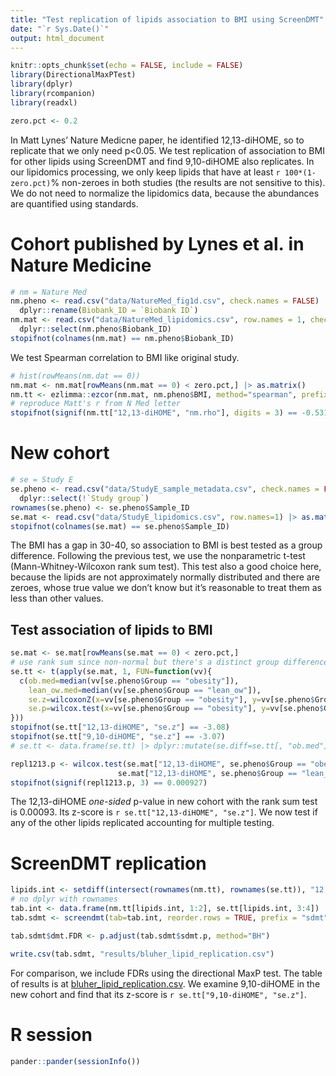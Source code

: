 ```yaml
---
title: "Test replication of lipids association to BMI using ScreenDMT"
date: "`r Sys.Date()`"
output: html_document
---
```


```r
knitr::opts_chunk$set(echo = FALSE, include = FALSE)
library(DirectionalMaxPTest)
library(dplyr)
library(rcompanion)
library(readxl)

zero.pct <- 0.2
```

In Matt Lynes' Nature Medicne paper, he identified 12,13-diHOME, so to replicate that we only need p<0.05. We test replication of association to BMI for other lipids using ScreenDMT and find 9,10-diHOME also replicates. In our lipidomics processing, we only keep lipids that have at least `r 100*(1-zero.pct)`% non-zeroes in both studies (the results are not sensitive to this). We do not need to normalize the lipidomics data, because the abundances are quantified using standards.

# Cohort published by Lynes et al. in Nature Medicine

```r
# nm = Nature Med
nm.pheno <- read.csv("data/NatureMed_fig1d.csv", check.names = FALSE) |> 
  dplyr::rename(Biobank_ID = `Biobank ID`)
nm.mat <- read.csv("data/NatureMed_lipidomics.csv", row.names = 1, check.names = FALSE) |> 
  dplyr::select(nm.pheno$Biobank_ID)
stopifnot(colnames(nm.mat) == nm.pheno$Biobank_ID)
```

We test Spearman correlation to BMI like original study.

```r
# hist(rowMeans(nm.dat == 0))
nm.mat <- nm.mat[rowMeans(nm.mat == 0) < zero.pct,] |> as.matrix()
nm.tt <- ezlimma::ezcor(nm.mat, nm.pheno$BMI, method="spearman", prefix = "nm")
# reproduce Matt's r from N Med letter
stopifnot(signif(nm.tt["12,13-diHOME", "nm.rho"], digits = 3) == -0.531, signif(nm.tt["12,13-diHOME", "nm.p"], digits = 3) == 3e-05)
```

# New cohort

```r
# se = Study E
se.pheno <- read.csv("data/StudyE_sample_metadata.csv", check.names = FALSE) |> 
  dplyr::select(!`Study group`)
rownames(se.pheno) <- se.pheno$Sample_ID
se.mat <- read.csv("data/StudyE_lipidomics.csv", row.names=1) |> as.matrix()
stopifnot(colnames(se.mat) == se.pheno$Sample_ID)
```

The BMI has a gap in 30-40, so association to BMI is best tested as a group difference. Following the previous test, we use the nonparametric t-test (Mann-Whitney-Wilcoxon rank sum test). This test also a good choice here, because the lipids are not approximately normally distributed and there are zeroes, whose true value we don't know but it's reasonable to treat them as less than other values.

## Test association of lipids to BMI

```r
se.mat <- se.mat[rowMeans(se.mat == 0) < zero.pct,]
# use rank sum since non-normal but there's a distinct group difference
se.tt <- t(apply(se.mat, 1, FUN=function(vv){
  c(ob.med=median(vv[se.pheno$Group == "obesity"]),
    lean_ow.med=median(vv[se.pheno$Group == "lean_ow"]),
    se.z=wilcoxonZ(x=vv[se.pheno$Group == "obesity"], y=vv[se.pheno$Group == "lean_ow"])[["z"]],
    se.p=wilcox.test(x=vv[se.pheno$Group == "obesity"], y=vv[se.pheno$Group == "lean_ow"])$p.value)
}))
stopifnot(se.tt["12,13-diHOME", "se.z"] == -3.08)
stopifnot(se.tt["9,10-diHOME", "se.z"] == -3.07)
# se.tt <- data.frame(se.tt) |> dplyr::mutate(se.diff=se.tt[, "ob.med"] - se.tt[, "lean_ow.med"], .before = se.p)
```

```r
repl1213.p <- wilcox.test(se.mat["12,13-diHOME", se.pheno$Group == "obesity"], 
                        se.mat["12,13-diHOME", se.pheno$Group == "lean_ow"], alternative = "less")$p.value
stopifnot(signif(repl1213.p, 3) == 0.000927)
```

The 12,13-diHOME *one-sided* p-value in new cohort with the rank sum test is 0.00093. Its z-score is `r se.tt["12,13-diHOME", "se.z"]`. We now test if any of the other lipids replicated accounting for multiple testing.

# ScreenDMT replication

```r
lipids.int <- setdiff(intersect(rownames(nm.tt), rownames(se.tt)), "12,13-diHOME")
# no dplyr with rownames
tab.int <- data.frame(nm.tt[lipids.int, 1:2], se.tt[lipids.int, 3:4])
tab.sdmt <- screendmt(tab=tab.int, reorder.rows = TRUE, prefix = "sdmt")

tab.sdmt$dmt.FDR <- p.adjust(tab.sdmt$sdmt.p, method="BH")

write.csv(tab.sdmt, "results/bluher_lipid_replication.csv")
```

For comparison, we include FDRs using the directional MaxP test. The table of results is at [bluher_lipid_replication.csv](results/bluher_lipid_replication.csv). We examine 9,10-diHOME in the new cohort and find that its z-score is `r se.tt["9,10-diHOME", "se.z"]`.

# R session
```r
pander::pander(sessionInfo())
```